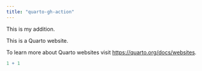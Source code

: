 ```yaml
---
title: "quarto-gh-action"
---
```

This is my addition.

This is a Quarto website.

To learn more about Quarto websites visit <https://quarto.org/docs/websites>.

```r
1 + 1
```
